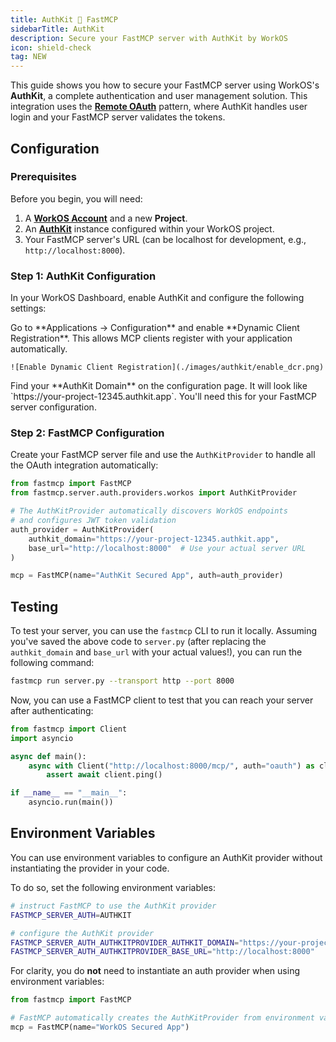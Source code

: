 ```yaml
---
title: AuthKit 🤝 FastMCP
sidebarTitle: AuthKit
description: Secure your FastMCP server with AuthKit by WorkOS
icon: shield-check
tag: NEW
---
```



<VersionBadge version="2.11.0" />

This guide shows you how to secure your FastMCP server using WorkOS's **AuthKit**, a complete authentication and user management solution. This integration uses the [**Remote OAuth**](/zh/servers/auth/remote-oauth) pattern, where AuthKit handles user login and your FastMCP server validates the tokens.


## Configuration
### Prerequisites

Before you begin, you will need:
1.  A **[WorkOS Account](https://workos.com/)** and a new **Project**.
2.  An **[AuthKit](https://www.authkit.com/)** instance configured within your WorkOS project.
3.  Your FastMCP server's URL (can be localhost for development, e.g., `http://localhost:8000`).

### Step 1: AuthKit Configuration

In your WorkOS Dashboard, enable AuthKit and configure the following settings:

<Steps>
<Step title="Enable Dynamic Client Registration">
    Go to **Applications → Configuration** and enable **Dynamic Client Registration**. This allows MCP clients register with your application automatically.

    ![Enable Dynamic Client Registration](./images/authkit/enable_dcr.png)
</Step>

<Step title="Note Your AuthKit Domain">
    Find your **AuthKit Domain** on the configuration page. It will look like `https://your-project-12345.authkit.app`. You'll need this for your FastMCP server configuration.
</Step>
</Steps>

### Step 2: FastMCP Configuration

Create your FastMCP server file and use the `AuthKitProvider` to handle all the OAuth integration automatically:

```python server.py
from fastmcp import FastMCP
from fastmcp.server.auth.providers.workos import AuthKitProvider

# The AuthKitProvider automatically discovers WorkOS endpoints
# and configures JWT token validation
auth_provider = AuthKitProvider(
    authkit_domain="https://your-project-12345.authkit.app",
    base_url="http://localhost:8000"  # Use your actual server URL
)

mcp = FastMCP(name="AuthKit Secured App", auth=auth_provider)
```

## Testing

To test your server, you can use the `fastmcp` CLI to run it locally. Assuming you've saved the above code to `server.py` (after replacing the `authkit_domain` and `base_url` with your actual values!), you can run the following command:

```bash
fastmcp run server.py --transport http --port 8000
```

Now, you can use a FastMCP client to test that you can reach your server after authenticating:

```python
from fastmcp import Client
import asyncio

async def main():
    async with Client("http://localhost:8000/mcp/", auth="oauth") as client:
        assert await client.ping()

if __name__ == "__main__":
    asyncio.run(main())
```


## Environment Variables

You can use environment variables to configure an AuthKit provider without instantiating the provider in your code.

To do so, set the following environment variables:

```bash
# instruct FastMCP to use the AuthKit provider
FASTMCP_SERVER_AUTH=AUTHKIT

# configure the AuthKit provider
FASTMCP_SERVER_AUTH_AUTHKITPROVIDER_AUTHKIT_DOMAIN="https://your-project-12345.authkit.app"
FASTMCP_SERVER_AUTH_AUTHKITPROVIDER_BASE_URL="http://localhost:8000"
```

For clarity, you do **not** need to instantiate an auth provider when using environment variables:

```python server.py
from fastmcp import FastMCP

# FastMCP automatically creates the AuthKitProvider from environment variables
mcp = FastMCP(name="WorkOS Secured App")
```